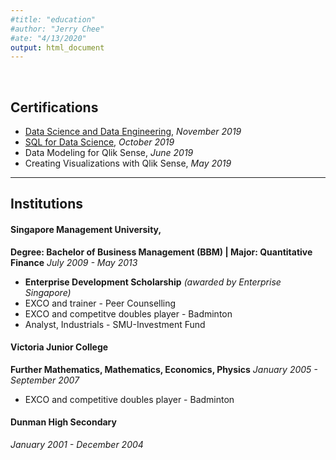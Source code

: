 ```yaml
---
#title: "education"
#author: "Jerry Chee"
#ate: "4/13/2020"
output: html_document
---
```

\  

## Certifications

* [Data Science and Data Engineering](https://certification.datasciencedojo.com/verify/2f9b3be3), *November 2019*
* [SQL for Data Science](https://www.coursera.org/account/accomplishments/verify/PW22S5FJJXV6), *October 2019*
* Data Modeling for Qlik Sense, *June 2019*
* Creating Visualizations with Qlik Sense, *May 2019*

-------------------------

## Institutions

#### Singapore Management University, 
**Degree: Bachelor of Business Management (BBM) | Major: Quantitative Finance**
*July 2009 - May 2013*

* **Enterprise Development Scholarship** *(awarded by Enterprise Singapore)*
* EXCO and trainer - Peer Counselling
* EXCO and competitve doubles player - Badminton
* Analyst, Industrials - SMU-Investment Fund

#### Victoria Junior College
**Further Mathematics, Mathematics, Economics, Physics**
*January 2005 - September 2007*

* EXCO and competitive doubles player - Badminton

#### Dunman High Secondary
*January 2001 - December 2004*
